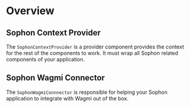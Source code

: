 
<EyeBrown label="Provider & Connector" />

# Overview

## Sophon Context Provider

The `SophonContextProvider` is a provider component provides the context for the rest of the components to work. It must wrap all Sophon related components of your application.

## Sophon Wagmi Connector

The `SophonWagmiConnnector` is responsible for helping your Sophon application to integrate with Wagmi out of the box.
